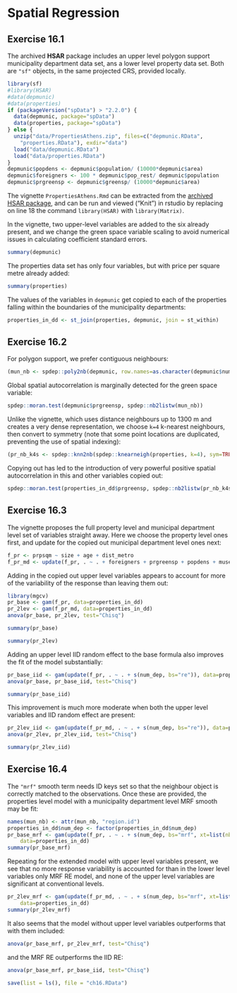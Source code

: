# Spatial Regression


## Exercise 16.1 {-}

The archived **HSAR** package includes an upper level polygon support municipality department data set, ans a lower level property data set. Both are `"sf"` objects, in the same projected CRS, provided locally.  

```r
library(sf)
#library(HSAR)
#data(depmunic)
#data(properties)
if (packageVersion("spData") > "2.2.0") {
  data(depmunic, package="spData")
  data(properties, package="spData")
} else {
  unzip("data/PropertiesAthens.zip", files=c("depmunic.RData",
    "properties.RData"), exdir="data")
  load("data/depmunic.RData")
  load("data/properties.RData")
}
depmunic$popdens <- depmunic$population/ (10000*depmunic$area)
depmunic$foreigners <- 100 * depmunic$pop_rest/ depmunic$population
depmunic$prgreensp <- depmunic$greensp/ (10000*depmunic$area)
```

The vignette `PropertiesAthens.Rmd` can be extracted from the [archived HSAR package](https://cran.r-project.org/src/contrib/Archive/HSAR/HSAR_0.5.1.tar.gz), and can be run and viewed ("Knit") in rstudio by replacing on line 18 the command `library(HSAR)` with `library(Matrix)`.

In the vignette, two upper-level variables are added to the six already present, and we change the green space variable scaling to avoid numerical issues in calculating coefficient standard errors.

```r
summary(depmunic)
```
The properties data set has only four variables, but with price per square metre already added: 

```r
summary(properties)
```
The values of the variables in `depmunic` get copied to each of the properties falling within the boundaries of the municipality departments:

```r
properties_in_dd <- st_join(properties, depmunic, join = st_within)
```


## Exercise 16.2 {-}

For polygon support, we prefer contiguous neighbours:

```r
(mun_nb <- spdep::poly2nb(depmunic, row.names=as.character(depmunic$num_dep)))
```

Global spatial autocorrelation is marginally detected for the green space variable:

```r
spdep::moran.test(depmunic$prgreensp, spdep::nb2listw(mun_nb))
```
Unlike the vignette, which uses distance neighbours up to 1300 m and creates a very dense representation, we choose `k=4` k-nearest neighbours, then convert to symmetry (note that some point locations are duplicated, preventing the use of spatial indexing):

```r
(pr_nb_k4s <- spdep::knn2nb(spdep::knearneigh(properties, k=4), sym=TRUE, row.names=properties$id))
```
Copying out has led to the introduction of very powerful positive spatial autocorrelation in this and other variables copied out:

```r
spdep::moran.test(properties_in_dd$prgreensp, spdep::nb2listw(pr_nb_k4s))
```


## Exercise 16.3 {-}

The vignette proposes the full property level and municipal department level set of variables straight away. Here we choose the property level ones first, and update for the copied out municipal department level ones next:

```r
f_pr <- prpsqm ~ size + age + dist_metro
f_pr_md <- update(f_pr, . ~ . + foreigners + prgreensp + popdens + museums + airbnb)
```

Adding in the copied out upper level variables appears to account for more of the variability of the response than leaving them out:

```r
library(mgcv)
pr_base <- gam(f_pr, data=properties_in_dd)
pr_2lev <- gam(f_pr_md, data=properties_in_dd)
anova(pr_base, pr_2lev, test="Chisq")
```
```r
summary(pr_base)
```

```r
summary(pr_2lev)
```
Adding an upper level IID random effect to the base formula also improves the fit of the model substantially:

```r
pr_base_iid <- gam(update(f_pr, . ~ . + s(num_dep, bs="re")), data=properties_in_dd)
anova(pr_base, pr_base_iid, test="Chisq")
```

```r
summary(pr_base_iid)
```

This improvement is much more moderate when both the upper level variables and IID random effect are present:

```r
pr_2lev_iid <- gam(update(f_pr_md, . ~ . + s(num_dep, bs="re")), data=properties_in_dd)
anova(pr_2lev, pr_2lev_iid, test="Chisq")
```

```r
summary(pr_2lev_iid)
```

## Exercise 16.4 {-}

The `"mrf"` smooth term needs ID keys set so that the neighbour object is correctly matched to the observations. Once these are provided, the properties level model with a municipality department level MRF smooth may be fit:

```r
names(mun_nb) <- attr(mun_nb, "region.id")
properties_in_dd$num_dep <- factor(properties_in_dd$num_dep)
pr_base_mrf <- gam(update(f_pr, . ~ . + s(num_dep, bs="mrf", xt=list(nb=mun_nb))),
    data=properties_in_dd)
summary(pr_base_mrf)
```
Repeating for the extended model with upper level variables present, we see that no more response variability is accounted for than in the lower level variables only MRF RE model, and none of the upper level variables are significant at conventional levels.

```r
pr_2lev_mrf <- gam(update(f_pr_md, . ~ . + s(num_dep, bs="mrf", xt=list(nb=mun_nb))),
    data=properties_in_dd)
summary(pr_2lev_mrf)
```
It also seems that the model without upper level variables outperforms that with them included:
```r
anova(pr_base_mrf, pr_2lev_mrf, test="Chisq")
```
and the MRF RE outperforms the IID RE:

```r
anova(pr_base_mrf, pr_base_iid, test="Chisq")
```


```r
save(list = ls(), file = "ch16.RData")
```

